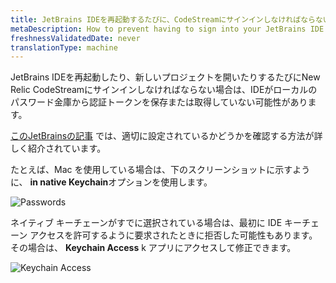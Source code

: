 ```yaml
---
title: JetBrains IDEを再起動するたびに、CodeStreamにサインインしなければならないのはなぜですか？
metaDescription: How to prevent having to sign into your JetBrains IDE every time you restart it.
freshnessValidatedDate: never
translationType: machine
---
```


JetBrains IDEを再起動したり、新しいプロジェクトを開いたりするたびにNew Relic CodeStreamにサインインしなければならない場合は、IDEがローカルのパスワード金庫から認証トークンを保存または取得していない可能性があります。

[このJetBrainsの記事](https://www.jetbrains.com/help/idea/reference-ide-settings-password-safe.html) では、適切に設定されているかどうかを確認する方法が詳しく紹介されています。

たとえば、Mac を使用している場合は、下のスクリーンショットに示すように、 <DNT>**in native Keychain**</DNT>オプションを使用します。

<img
  alt="Passwords"
  src="/images/codestream_screenshot-crop_jetbrains-password-keychain.webp"
/>

ネイティブ キーチェーンがすでに選択されている場合は、最初に IDE キーチェーン アクセスを許可するように要求されたときに拒否した可能性もあります。 その場合は、 <DNT>**Keychain Access**</DNT> k アプリにアクセスして修正できます。

<img
  alt="Keychain Access"
  src="/images/codestream_screenshot-crop_intellij-keychain-access.webp"
/>
